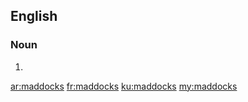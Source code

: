 {{also|Maddocks}}

==English==

===Noun===
{{head|en|noun plural form}}

# {{plural of|maddock|lang=en}}

[[ar:maddocks]]
[[fr:maddocks]]
[[ku:maddocks]]
[[my:maddocks]]